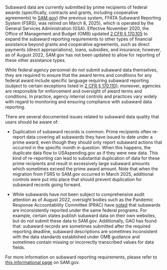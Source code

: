 Subaward data are currently submitted by prime recipients of federal awards (specifically,
contracts and grants, including cooperative agreements) to
<a target="_blank" rel="noopener noreferrer" href="https://www.SAM.gov/">SAM.gov</a>)
(the previous system, FFATA Subaward Reporting System (FSRS), was retired on March 8, 2025),
which is operated by the General Services Administration (GSA). Effective November 2020, the
Office of Management and Budget (OMB) updated
<a target="_blank" rel="noopener noreferrer" href="https://www.ecfr.gov/current/title-2/subtitle-A/chapter-I/part-170/subpart-A/section-170.105">2 CFR § 170.105</a>
to expand the subaward reporting requirements to other types of financial assistance beyond grants
and cooperative agreements, such as direct payments (direct appropriations), loans, subsidies,
and insurance; however, as of August 2022, SAM.gov has not been updated to allow for reporting
of these other assistance types.

While federal agency personnel do not submit subaward data themselves,
they are required to ensure that the award terms and conditions for
any federal award include specific language requiring subaward
reporting (subject to certain exceptions listed in
 <a target="_blank" rel="noopener noreferrer" href="https://www.ecfr.gov/current/title-2/subtitle-A/chapter-I/part-170/subpart-A/section-170.110">2 CFR § 170.110</a>);
 moreover, agencies are responsible for enforcement and
oversight of award terms and conditions. In practice, agency internal
controls and practices vary widely with regard to monitoring and
ensuring compliance with subaward data reporting.

There are several documented issues related to subaward data quality
that users should be aware of:

-   Duplication of subaward records is common. Prime recipients often
    re-report data covering all subawards they have issued to date under
    a prime award, even though they should only report subaward actions
    that occurred in the specific month in question. When this happens,
    the duplicate data flow to USAspending.gov as if they were new data.
    This kind of re-reporting can lead to substantial duplication of
    data for these prime recipients and result in excessively large
    subaward amounts which sometimes exceed the prime award amount. Note
    that when the migration from FSRS to SAM.gov occurred in March 2025,
    additional controls were put into place that should prevent duplication
    for subaward records going forward.

-   While subawards have not been subject to comprehensive audit
    attention as of August 2022, oversight bodies such as the Pandemic Response
    Accountability Committee (PRAC) have
 <a target="_blank" rel="noopener noreferrer" href="https://www.pandemicoversight.gov/media/file/increasing-transparency-covid-19-spending10192021pdf">noted</a>
    that subawards are inconsistently reported under the same federal
    programs. For example, certain states publish subaward data on their
    own websites, but do not submit these data to SAM.gov. Additionally,
    GAO has found that: subaward records are sometimes submitted after the
    required reporting deadline, subaward descriptions are sometimes inconsistent
    with the data standards established under OMB guidance and sometimes contain
    missing or incorrectly transcribed values for data fields.

For more information on subaward reporting requirements, please refer to
<a target="_blank" rel="noopener noreferrer"  href="https://www.https://sam.gov/fsrs">this informational page</a> on SAM.gov.
